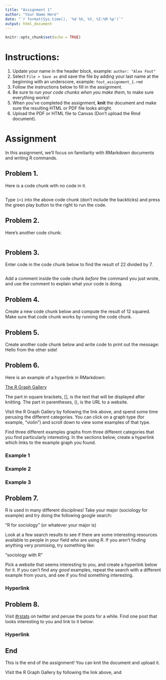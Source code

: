 ```yaml
---
title: "Assignment 1"
author: "Your Name Here"
date: "`r format(Sys.time(), '%d %h, %Y, %I:%M %p')`"
output: html_document
---
```


```r
knitr::opts_chunk$set(echo = TRUE)
```

# Instructions:

1. Update your name in the header block, example: `author: "Alex Fout" `
1. Select `File > Save as` and save the file by adding your last name at the beginning with an underscore, example: `fout_assignment_1.rmd`
1. Follow the instructions below to fill in the assignment.
1. Be sure to _run your code chunks when you make them_, to make sure everything works!
1. When you've completed the assignment, __knit__ the document and make sure the resulting HTML or PDF file looks alright.
1. Upload the PDF or HTML file to Canvas (Don't upload the Rmd document).


# Assignment

In this assignment, we'll focus on familiarity with RMarkdown documents and writing R commands.


## Problem 1. 

Here is a code chunk with no code in it.

```r

```

Type `1+1` into the above code chunk (don't include the backticks) and press the green play button to the right to run the code.


## Problem 2. 
 
Here's another code chunk:

```r

```


## Problem 3. 

Enter code in the code chunk below to find the result of 22 divided by 7.

```r

```

Add a comment inside the code chunk _before_ the command you just wrote, and use the comment to explain what your code is doing.


## Problem 4.

Create a new code chunk below and compute the result of 12 squared.
Make sure that code chunk works by running the code chunk.


## Problem 5.

Create another code chunk below and write code to print out the message: Hello from the other side!


## Problem 6.

Here is an example of a hyperlink in RMarkdown:

[The R Graph Gallery](https://www.r-graph-gallery.com/)

The part in square brackets, [], is the text that will be displayed after knitting.
The part in parentheses, (), is the URL to a website.

VIsit the R Graph Gallery by following the link above, and spend some time perusing the different categories. 
You can click on a graph type (for example, "violin") and scroll down to view some examples of that type. 

Find three different examples graphs from three different categories that you find particularly interesting.
In the sections below, create a hyperlink which links to the example graph you found.


### Example 1


### Example 2


### Example 3



## Problem 7. 

R is used in many different disciplines!
Take your major (sociology for example) and try doing the following google search:

"R for sociology" (or whatever your major is)

Look at a few search results to see if there are some interesting resources available to people in your field who are using R.
If you aren't finding anything very promising, try something like:

"sociology with R"

Pick a website that seems interesting to you, and create a hyperlink below for it.
If you can't find any _good_ examples, repeat the search with a different example from yours, and see if you find something interesting. 

### Hyperlink


## Problem 8.

Visit [#rstats](https://twitter.com/hashtag/rstats?lang=en) on twitter and peruse the posts for a while.
Find one post that looks interesting to you and link to it below:

### Hyperlink


## End

This is the end of the assignment!
You can knit the document and upload it.



VIsit the R Graph Gallery by following the link above, and 


